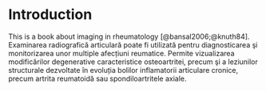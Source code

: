 # Introduction

This is a book about imaging in rheumatology [@bansal2006;@knuth84]. 
Examinarea radiografică articulară poate fi utilizată pentru diagnosticarea şi monitorizarea unor multiple afecțiuni reumatice. Permite vizualizarea modificărilor degenerative caracteristice osteoartritei, precum şi a leziunilor structurale dezvoltate în evoluția bolilor inflamatorii articulare cronice, precum artrita reumatoidă sau spondiloartritele axiale.

